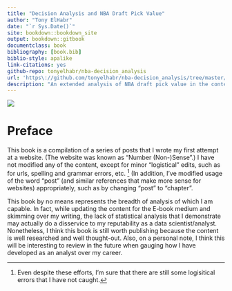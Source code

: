 ```yaml
--- 
title: "Decision Analysis and NBA Draft Pick Value"
author: "Tony ElHabr"
date: "`r Sys.Date()`"
site: bookdown::bookdown_site
output: bookdown::gitbook
documentclass: book
bibliography: [book.bib]
biblio-style: apalike
link-citations: yes
github-repo: tonyelhabr/nba-decision_analysis
url: 'https\://github.com/tonyelhabr/nba-decision_analysis/tree/master/docs'
description: "An extended analysis of NBA draft pick value in the context of Decision Analysis (DA)"
---
```


![](images/nba-draft-pick-value-estimate/nba-draft-lottery-balls.jpg)

# Preface {-}

This book is a compilation of a series of posts that I wrote my first attempt at a website.
(The website was known as "Number (Non-)Sense".)
I have not modified any of the content, except for minor "logistical" edits,
such as for urls, spelling and grammar errors, etc.
^[Even despite these efforts, I'm sure that there are still some logisitical errors that
I have not caught.] (In addition, I've modified usage of the word "post" (and similar references that make
more sense for websites) appropriately, such as by changing "post" to "chapter".

This book by no means represents the breadth of analysis of which I am capable.
In fact, while updating the content for the E-book medium and skimming over my writing, 
the lack of statistical analysis that I demonstrate may actually
do a disservice to my reputability as a data scientist/analyst. Nonetheless,
I think this book is still worth publishing because the content is well researched
and well thought-out. Also, on a personal note, I think this will be interesting to 
review in the future when gauging how I have developed as an analyst over my career.

